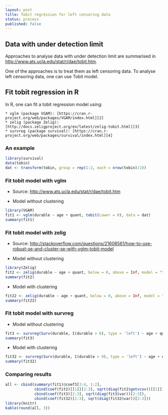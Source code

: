 ---
layout: post
title: Tobit regression for left censoring data
status: process
published: false
---

## Data with under detection limit

Approaches to analyse data with under detection limit are summarised in [http://www.ats.ucla.edu/stat/r/dae/tobit.htm][1].

One of the approaches is to treat them as left censoring data. To analyse left censoring data, one can use Tobit model.

## Fit tobit regression in R

In R, one can fit a tobit regression model using:

    * vglm (package VGAM): [https://cran.r-project.org/web/packages/VGAM/index.html][2]
    * zelig (package Zelig): [http://docs.zeligproject.org/en/latest/zelig-tobit.html][3] 
    * survreg (package survival): [https://cran.r-project.org/web/packages/survival/index.html][4]

### An example
```{r}
library(survival)
data(tobin)
dat <- transform(tobin, group = rep(1:2, each = nrow(tobin)/2))
```

### Fit tobit model with vglm

* Source: [http://www.ats.ucla.edu/stat/r/dae/tobit.htm][1]

* Model without clustering

```{r}
library(VGAM)
fit1 <- vglm(durable ~ age + quant, tobit(Lower = 0), data = dat)
summary(fit1)
```

### Fit tobit model with zelig

* Source: [http://stackoverflow.com/questions/21608561/how-to-use-robust-se-and-cluster-se-with-vglm-tobit-model][5]

* Model without clustering

```{r}
library(Zelig)
fit2 <- zelig(durable ~ age + quant, below = 0, above = Inf, model = "tobit", data = dat)
summary(fit2)
```

* Model with clustering

```{r}
fit22 <- zelig(durable ~ age + quant, below = 0, above = Inf, model = "tobit", data = dat, robust = TRUE, cluster = "group")
summary(fit22)
```

### Fit tobit model with survreg

* Model without clustering

```{r}
fit3 <- survreg(Surv(durable, I(durable > 0), type = 'left') ~ age + quant, data=dat, dist='gaussian')
summary(fit3)
```

* Model with clustering

```{r}
fit32 <- survreg(Surv(durable, I(durable > 0), type = 'left') ~ age + quant + cluster(group), data=dat, dist='gaussian', robust = TRUE)
summary(fit32)
```

### Comparing results

```{r}
all <- cbind(summary(fit1)@coef3[3:4, 1:2],
             cbind(coef(fit2)[[1]][2:3], sqrt(diag(fit2$getvcov()[[1]]))[2:3]),
             cbind(coef(fit3)[2:3], sqrt(diag(fit3$var))[2:3]),
             cbind(coef(fit32)[2:3], sqrt(diag(fit32$var))[2:3]))
library(knitr)
kable(round(all, 3))
```


[1]: http://www.ats.ucla.edu/stat/r/dae/tobit.htm
[2]: https://cran.r-project.org/web/packages/VGAM/index.html
[3]: http://docs.zeligproject.org/en/latest/zelig-tobit.html
[4]: https://cran.r-project.org/web/packages/survival/index.html
[5]: http://stackoverflow.com/questions/21608561/how-to-use-robust-se-and-cluster-se-with-vglm-tobit-model
